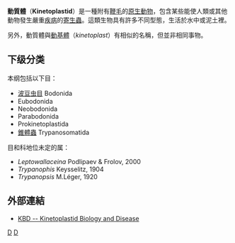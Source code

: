 {{Automatic taxobox
| name = '''動質體綱  '''
| taxon = Kinetoplastea
| image = Trypanosoma_cruzi_crithidia.jpeg
| image_caption = 血液的[[寄生虫|寄生虫]][[锥虫|锥虫]]
| authority = 
| subdivision_ranks = 目
| subdivision = 见正文
| synonyms = Kinetoplastida
}}
'''動質體'''（'''Kinetoplastid'''）是一種附有[[鞭毛|鞭毛]]的[[原生動物|原生動物]]，包含某些能使人類或其他動物發生嚴重[[疾病|疾病]]的[[寄生蟲|寄生蟲]]。這類生物具有許多不同型態，生活於水中或泥土裡。

另外，動質體與[[動基體|動基體]]（''kinetoplast''）有相似的名稱，但並非相同事物。

==下级分类==
本纲包括以下目：

* [[波豆虫目|波豆虫目]] Bodonida
* Eubodonida
* Neobodonida
* Parabodonida
* Prokinetoplastida
*[[錐體蟲|錐體蟲]]  Trypanosomatida
;目和科地位未定的属：
* ''Leptowallaceina'' Podlipaev & Frolov, 2000
* ''Trypanophis'' Keysselitz, 1904
* ''Trypanopsis'' M.Léger, 1920

==外部連結==
*[http://www.kinetoplastids.com/ KBD -- Kinetoplastid Biology and Disease] {{Wayback|url=http://www.kinetoplastids.com/ |date=20160110172033 }}
{{Taxonbar|from=Q131630}}

[[Category:鞭毛蟲|D]]
[[Category:眼虫门|D]]
